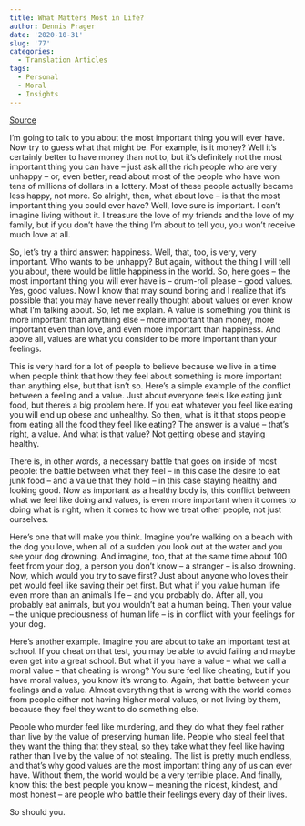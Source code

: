 ```yaml
---
title: What Matters Most in Life?
author: Dennis Prager
date: '2020-10-31'
slug: '77'
categories:
  - Translation Articles
tags:
  - Personal
  - Moral
  - Insights
---
```


[Source](https://www.youtube.com/watch?v=Lg-wNxJ5XxY)

I'm going to talk to you about the most important thing you will ever have. Now try to guess what that might be. For example, is it money? Well it's certainly better to have money than not to, but it's definitely not the most important thing you can have -- just ask all the rich people who are very unhappy -- or, even better, read about most of the people who have won tens of millions of dollars in a lottery. Most of these people actually became less happy, not more. So alright, then, what about love -- is that the most important thing you could ever have? Well, love sure is important. I can't imagine living without it. I treasure the love of my friends and the love of my family, but if you don't have the thing I'm about to tell you, you won't receive much love at all.

So, let's try a third answer: happiness. Well, that, too, is very, very important. Who wants to be unhappy? But again, without the thing I will tell you about, there would be little happiness in the world. So, here goes -- the most important thing you will ever have is -- drum-roll please -- good values. Yes, good values. Now I know that may sound boring and I realize that it's possible that you may have never really thought about values or even know what I'm talking about. So, let me explain. A value is something you think is more important than anything else --
more important than money, more important even than love, and even more important than happiness. And above all, values are what you consider to be more important than your feelings.

This is very hard for a lot of people to believe because we live in a time when people think that how they feel about something is more important than anything else, but that isn't so. Here's a simple example of the conflict between a feeling and a value. Just about everyone feels like eating junk food, but there's a big problem here. If you eat whatever you feel like eating you will end up obese and unhealthy. So then, what is it that stops
people from eating all the food they feel like eating? The answer is a value -- that's right, a value. And what is that value? Not getting obese and staying healthy.

There is, in other words, a necessary battle that goes on inside of most people: the battle between what they feel -- in this case the desire to eat junk food -- and a value that they hold -- in this case staying healthy and looking good. Now as important as a healthy body is, this conflict between what we feel like doing and values, is even more important when it comes to doing what is right, when it comes to how we treat other people, not just ourselves.

Here's one that will make you think. Imagine you're walking on a beach with the dog you love, when all of a sudden you look out at the water and you see your dog drowning. And imagine, too, that at the same time about 100 feet from your dog, a person you don't know -- a stranger -- is also drowning. Now, which would you try to save first? Just about anyone who loves their pet would feel like saving their pet first. But what if you value human life even more than an animal's life -- and you probably do. After all, you probably eat animals, but you wouldn't eat a human being. Then your value -- the unique preciousness of human life -- is in conflict with your feelings for your dog.

Here's another example. Imagine you are about to take an important test at school. If you cheat on that test, you may be able to avoid failing and maybe even get into a great school. But what if you have a value -- what we call a moral value -- that cheating is wrong? You sure feel like cheating, but if you have moral values, you know it's wrong to. Again, that battle between your feelings and a value. Almost everything that is wrong with the world comes from people either not having higher moral values, or not living by them, because they feel they want to do something else.

People who murder feel like murdering, and they do what they feel rather than live by the value of preserving human life. People who steal feel that they want the thing that they steal, so they take what they feel like having rather than live by the value of not stealing. The list is pretty much endless, and that's why good values are the most important thing any of us can ever have. Without them, the world would be a very terrible place. And finally, know this: the best people you know -- meaning the nicest, kindest, and most honest -- are people who battle their feelings every day of their lives.

So should you.